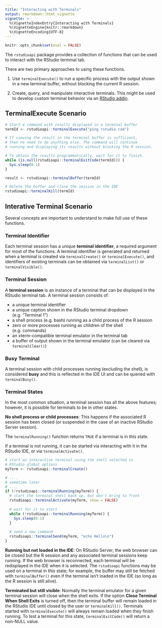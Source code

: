 ```yaml
---
title: "Interacting with Terminals"
output: rmarkdown::html_vignette
vignette: >
  %\VignetteIndexEntry{Interacting with Terminals}
  %\VignetteEngine{knitr::rmarkdown}
  %\VignetteEncoding{UTF-8}
---
```


```r
knitr::opts_chunk$set(eval = FALSE)
```
The `rstudioapi` package provides a collection of functions that can be used to interact with the RStudio terminal tab.

There are two primary approaches to using these functions. 

1. Use `terminalExecute()` to run a specific process with the output shown in a new terminal buffer, without blocking the current R session.

2. Create, query, and manipulate interactive terminals. This might be used to develop custom terminal behavior via an [RStudio addin](https://rstudio.github.io/rstudioaddins/).

## TerminalExecute Scenario

```r
# Start a command with results displayed in a terminal buffer
termId <- rstudioapi::terminalExecute("ping rstudio.com")

# If viewing the result in the terminal buffer is sufficient,
# then no need to do anything else. The command will continue
# running and displaying its results without blocking the R session.

# To obtain the results programmatically, wait for it to finish.
while (is.null(rstudioapi::terminalExitCode(termId))) {
  Sys.sleep(0.1)
}

result <- rstudioapi::terminalBuffer(termId)

# Delete the buffer and close the session in the IDE
rstudioapi::terminalKill(termId)
```

## Interative Terminal Scenario

Several concepts are important to understand to make full use of these functions.

### Terminal Identifier

Each terminal session has a unique **terminal identifier**, a required argument for most of the functions. A terminal identifier is generated and returned when a terminal is created via `terminalCreate()` or `terminalExecute()`, and identifiers of existing terminals can be obtained via `terminalList()` or `terminalVisible()`.

### Terminal Session

A **terminal session** is an instance of a terminal that can be displayed in the RStudio terminal tab. A terminal session consists of:

* a unique terminal identifier
* a unique caption shown in the RStudio terminal dropdown (e.g. "Terminal 1")
* a shell process (e.g. bash) running as a child process of the R session
* zero or more processes running as children of the shell (e.g. commands)
* an xterm-compatible terminal emulator in the terminal tab
* a buffer of output shown in the terminal emulator (can be cleared via `terminalClear()`)

### Busy Terminal
A terminal session with child processes running (excluding the shell), is considered **busy** and this is reflected in the IDE UI and can be queried with `terminalBusy()`.

### Terminal States

In the most common situation, a terminal session has all the above features; however, it is possible for terminals to be in other states.

**No shell process or child processes**: This happens if the associated R session has been closed (or suspended in the case of an inactive RStudio Server session).

The `terminalRunning()` function returns `TRUE` if a terminal is in this state.

If a terminal is not running, it can be started via interacting with it in the RStudio IDE, or via `terminalActivate()`.

```r
# start an interactive terminal using the shell selected in 
# RStudio global options
myTerm <- rstudioapi::terminalCreate()

# ....
# sometime later
# ....
if (!rstudioapi::terminalRunning(myTerm)) {
  # start the terminal shell back up, but don't bring to front
  rstudioapi::terminalActivate(myTerm, show = FALSE)
  
  # wait for it to start
  while (!rstudioapi::terminalRunning(myTerm)) {
    Sys.sleep(0.1)
  }
 
  # send a new command 
  rstudioapi::terminalSend(myTerm, "echo Hello\n") 
}
```

**Running but not loaded in the IDE**: On RStudio Server, the web browser can be closed but the R session and any associated terminal sessions keep running. If the web browser is reconnected, each terminal will be redisplayed in the IDE when it is selected. The `rstudioapi` functions may be used on a terminal in this state; for example, the buffer may still be fetched with `terminalBuffer()` even if the terminal isn't loaded in the IDE (so long as the R session is still alive).

**Terminated but still visible**: Normally the terminal emulator for a given terminal session will close when the shell exits. If the option **Close Terminal When Shell Exits** is turned off, then the terminal buffer will remain loaded in the RStudio IDE until closed by the user or `terminalKill()`. Terminals started with `terminalExecute()` will always remain loaded when they finish running. To test a terminal for this state, `terminalExitCode()` will return a non-NULL value.
